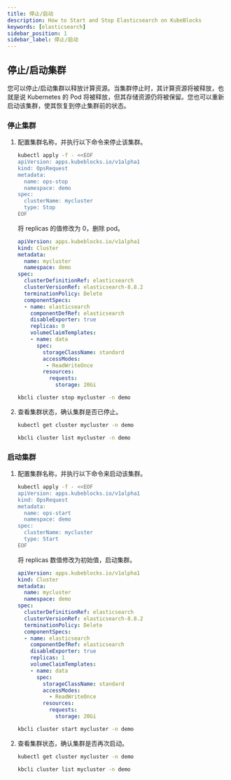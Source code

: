 ```yaml
---
title: 停止/启动
description: How to Start and Stop Elasticsearch on KubeBlocks
keywords: [elasticsearch]
sidebar_position: 1
sidebar_label: 停止/启动
---
```



## 停止/启动集群

您可以停止/启动集群以释放计算资源。当集群停止时，其计算资源将被释放，也就是说 Kubernetes 的 Pod 将被释放，但其存储资源仍将被保留。您也可以重新启动该集群，使其恢复到停止集群前的状态。

### 停止集群

1. 配置集群名称，并执行以下命令来停止该集群。

    <Tabs>

    <TabItem value="OpsRequest" label="OpsRequest" default>

    ```bash
    kubectl apply -f - <<EOF
    apiVersion: apps.kubeblocks.io/v1alpha1
    kind: OpsRequest
    metadata:
      name: ops-stop
      namespace: demo
    spec:
      clusterName: mycluster
      type: Stop
    EOF
    ```

    </TabItem>

    <TabItem value="修改集群 YAML 文件" label="修改集群 YAML 文件">

    将 replicas 的值修改为 0，删除 pod。

    ```yaml
    apiVersion: apps.kubeblocks.io/v1alpha1
    kind: Cluster
    metadata:
      name: mycluster
      namespace: demo
    spec:
      clusterDefinitionRef: elasticsearch
      clusterVersionRef: elasticsearch-8.8.2
      terminationPolicy: Delete
      componentSpecs:
      - name: elasticsearch
        componentDefRef: elasticsearch
        disableExporter: true
        replicas: 0
        volumeClaimTemplates:
        - name: data
          spec:
            storageClassName: standard
            accessModes:
             - ReadWriteOnce
            resources:
              requests:
                storage: 20Gi
    ```

    </TabItem>

    <TabItem value="kbcli" label="kbcli">

    ```bash
    kbcli cluster stop mycluster -n demo
    ```

    </TabItem>

    </Tabs>

2. 查看集群状态，确认集群是否已停止。

    <Tabs>

    <TabItem value="kubectl" label="kubectl" default>

    ```bash
    kubectl get cluster mycluster -n demo
    ```

    </TabItem>

    <TabItem value="kbcli" label="kbcli">

    ```bash
    kbcli cluster list mycluster -n demo
    ```

    </TabItem>

    </Tabs>

### 启动集群

1. 配置集群名称，并执行以下命令来启动该集群。

    <Tabs>

    <TabItem value="OpsRequest" label="OpsRequest" default>

    ```bash
    kubectl apply -f - <<EOF
    apiVersion: apps.kubeblocks.io/v1alpha1
    kind: OpsRequest
    metadata:
      name: ops-start
      namespace: demo
    spec:
      clusterName: mycluster
      type: Start
    EOF
    ```

    </TabItem>

    <TabItem value="修改集群 YAML 文件" label="修改集群 YAML 文件">

    将 replicas 数值修改为初始值，启动集群。

    ```yaml
    apiVersion: apps.kubeblocks.io/v1alpha1
    kind: Cluster
    metadata:
      name: mycluster
      namespace: demo
    spec:
      clusterDefinitionRef: elasticsearch
      clusterVersionRef: elasticsearch-8.8.2
      terminationPolicy: Delete
      componentSpecs:
      - name: elasticsearch
        componentDefRef: elasticsearch
        disableExporter: true
        replicas: 1
        volumeClaimTemplates:
        - name: data
          spec:
            storageClassName: standard
            accessModes:
              - ReadWriteOnce
            resources:
              requests:
                storage: 20Gi
    ```

    </TabItem>

    <TabItem value="kbcli" label="kbcli">

    ```bash
    kbcli cluster start mycluster -n demo
    ```

    </TabItem>

    </Tabs>

2. 查看集群状态，确认集群是否再次启动。

    <Tabs>

    <TabItem value="kubectl" label="kubectl" default>

    ```bash
    kubectl get cluster mycluster -n demo
    ```

    </TabItem>

    <TabItem value="kbcli" label="kbcli">

    ```bash
    kbcli cluster list mycluster -n demo
    ```

    </TabItem>

    </Tabs>